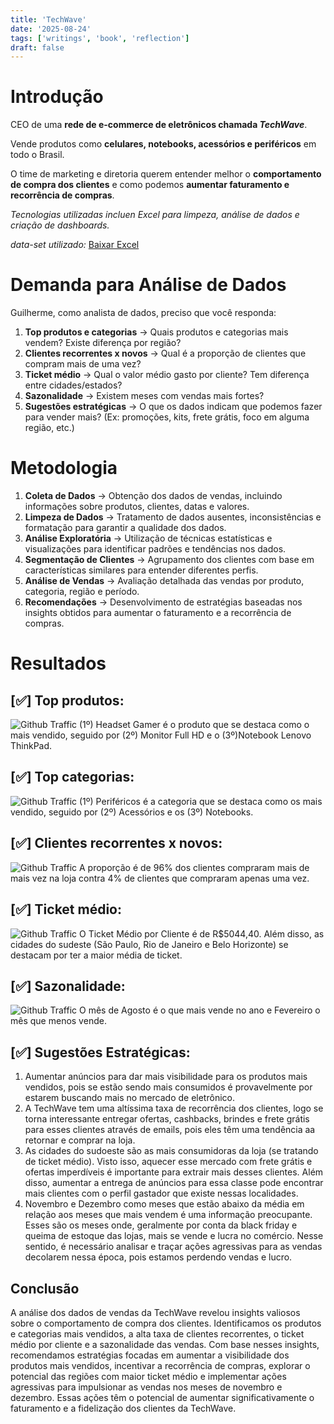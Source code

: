```yaml
---
title: 'TechWave'
date: '2025-08-24'
tags: ['writings', 'book', 'reflection']
draft: false
---
```


 
   
# Introdução

CEO de uma **rede de e-commerce de eletrônicos chamada *TechWave***.

Vende produtos como **celulares, notebooks, acessórios e periféricos** em todo o Brasil.

O time de marketing e diretoria querem entender melhor o **comportamento de compra dos clientes** e como podemos **aumentar faturamento e recorrência de compras**.

*Tecnologias utilizadas incluen Excel para limpeza, análise de dados e criação de dashboards.*

*data-set utilizado:*
[Baixar Excel](/static/images/vendas_techwave.csv)

# Demanda para Análise de Dados
Guilherme, como analista de dados, preciso que você responda:

1. **Top produtos e categorias** → Quais produtos e categorias mais vendem? Existe diferença por região?
2. **Clientes recorrentes x novos** → Qual é a proporção de clientes que compram mais de uma vez?
3. **Ticket médio** → Qual o valor médio gasto por cliente? Tem diferença entre cidades/estados?
4. **Sazonalidade** → Existem meses com vendas mais fortes?
5. **Sugestões estratégicas** → O que os dados indicam que podemos fazer para vender mais? (Ex: promoções, kits, frete grátis, foco em alguma região, etc.)

# Metodologia
1. **Coleta de Dados** → Obtenção dos dados de vendas, incluindo informações sobre produtos, clientes, datas e valores.
2. **Limpeza de Dados** → Tratamento de dados ausentes, inconsistências e formatação para garantir a qualidade dos dados.
3. **Análise Exploratória** → Utilização de técnicas estatísticas e visualizações para identificar padrões e tendências nos dados.
4. **Segmentação de Clientes** → Agrupamento dos clientes com base em características similares para entender diferentes perfis.
5. **Análise de Vendas** → Avaliação detalhada das vendas por produto, categoria, região e período.
6. **Recomendações** → Desenvolvimento de estratégias baseadas nos insights obtidos para aumentar o faturamento e a recorrência de compras.

# Resultados
## [✅] Top produtos:
![Github Traffic](/static/images/mais_vendidos.png)
(1º) Headset Gamer é o produto que se destaca como o mais vendido, seguido por (2º) Monitor Full HD e o (3º)Notebook Lenovo ThinkPad.

## [✅] Top categorias:
![Github Traffic](/static/images/produtos_mais_vendidos.png)
(1º) Periféricos é a categoria que se destaca como os mais vendido, seguido por (2º) Acessórios e os (3º) Notebooks.

## [✅] Clientes recorrentes x novos:
![Github Traffic](/static/images/recorrencia.png)
A proporção é de 96% dos clientes compraram mais de mais vez na loja contra 4% de clientes que compraram apenas uma vez.

## [✅] Ticket médio:
![Github Traffic](/static/images/ticket.png)
O Ticket Médio por Cliente é de R$5044,40. Além disso, as cidades do sudeste (São Paulo, Rio de Janeiro e Belo Horizonte)
 se destacam por ter a maior média de ticket.

## [✅] Sazonalidade:
![Github Traffic](/static/images/sazonalidade.png)
O mês de Agosto é o que mais vende no ano e Fevereiro o mês que menos vende. 

## [✅] Sugestões Estratégicas:
1. Aumentar anúncios para dar mais visibilidade para os produtos mais vendidos, pois se estão sendo mais consumidos é provavelmente
 por estarem buscando mais no mercado de eletrônico.
2. A TechWave tem uma altíssima taxa de recorrência dos clientes, logo se torna interessante entregar ofertas, cashbacks, brindes 
e frete grátis para esses clientes através de emails, pois eles têm uma tendência aa retornar e comprar na loja.
3. As cidades do sudoeste são as mais consumidoras da loja (se tratando de ticket médio). Visto isso, aquecer esse mercado com 
frete grátis e ofertas imperdíveis é importante para extrair mais desses clientes. Além disso, aumentar a entrega de anúncios para
 essa classe pode encontrar mais clientes com o perfil gastador que existe nessas localidades.
4. Novembro e Dezembro como meses que estão abaixo da média em relação aos meses que mais vendem é uma informação preocupante. Esses
 são os meses onde, geralmente por conta da black friday e queima de estoque das lojas, mais se vende e lucra no comércio. Nesse
  sentido, é necessário analisar e traçar ações agressivas para as vendas decolarem nessa época, pois estamos perdendo vendas e lucro.

## Conclusão
A análise dos dados de vendas da TechWave revelou insights valiosos sobre o comportamento de compra dos clientes. Identificamos os 
produtos e categorias mais vendidos, a alta taxa de clientes recorrentes, o ticket médio por cliente e a sazonalidade das vendas. Com 
base nesses insights, recomendamos estratégias focadas em aumentar a visibilidade dos produtos mais vendidos, incentivar a recorrência
 de compras, explorar o potencial das regiões com maior ticket médio e implementar ações agressivas para impulsionar as vendas nos
  meses de novembro e dezembro. Essas ações têm o potencial de aumentar significativamente o faturamento e a fidelização dos clientes
   da TechWave.

